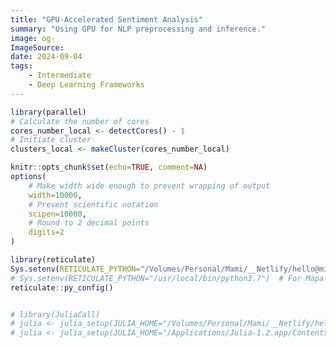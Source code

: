 ```yaml
---
title: "GPU-Accelerated Sentiment Analysis"
summary: "Using GPU for NLP preprocessing and inference."
image: og-
ImageSource: 
date: 2024-09-04
tags:
    - Intermediate
    - Deep Learning Frameworks
---
```


```r
library(parallel)
# Calculate the number of cores
cores_number_local <- detectCores() - 1
# Initiate cluster
clusters_local <- makeCluster(cores_number_local)

knitr::opts_chunk$set(echo=TRUE, comment=NA)
options(
    # Make width wide enough to prevent wrapping of output
    width=10000,
    # Prevent scientific notation
    scipen=10000,
    # Round to 2 decimal points
    digits=2
)

library(reticulate)
Sys.setenv(RETICULATE_PYTHON="/Volumes/Personal/Mami/__Netlify/hello@michaelmallari.com/www.michaelmallari.com/pythonenv/v3.11.4/bin/python")  # For Mami-MacBookPro152
# Sys.setenv(RETICULATE_PYTHON="/usr/local/bin/python3.7")  # For Mapa-MacBookPro92
reticulate::py_config()


# library(JuliaCall)
# julia <- julia_setup(JULIA_HOME="/Volumes/Personal/Mami/__Netlify/hello@michaelmallari.com/www.michaelmallari.com/juliaenv/v1.9.2/bin")  # For Mami-MacBookPro152
# julia <- julia_setup(JULIA_HOME="/Applications/Julia-1.2.app/Contents/Resources/julia/bin")  # For Mapa-MacBookPro92
```








